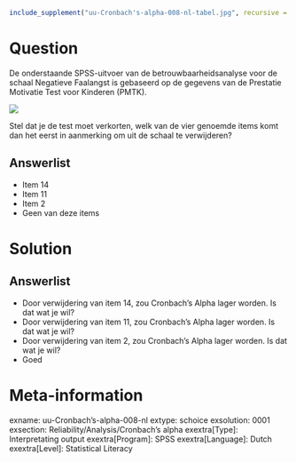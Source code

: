 ```{r, echo = FALSE, results = "hide"}
include_supplement("uu-Cronbach's-alpha-008-nl-tabel.jpg", recursive = TRUE)
```



Question
========
De onderstaande SPSS-uitvoer van de betrouwbaarheidsanalyse voor de schaal Negatieve Faalangst is gebaseerd op de gegevens van de Prestatie Motivatie Test voor Kinderen (PMTK). 


![](uu-Cronbach's-alpha-008-nl-tabel.jpg)
  
Stel dat je de test moet verkorten, welk van de vier genoemde items komt dan het eerst in aanmerking om uit de schaal te verwijderen? 
  
  
Answerlist
----------
* Item 14
* Item 11
* Item 2
* Geen van deze items

Solution
========
  

Answerlist
----------
* Door verwijdering van item 14, zou Cronbach's Alpha lager worden. Is dat wat je wil?
* Door verwijdering van item 11, zou Cronbach's Alpha lager worden. Is dat wat je wil?
* Door verwijdering van item 2, zou Cronbach's Alpha lager worden. Is dat wat je wil?
* Goed

Meta-information
================
exname: uu-Cronbach's-alpha-008-nl
extype: schoice
exsolution: 0001
exsection: Reliability/Analysis/Cronbach's alpha
exextra[Type]: Interpretating output
exextra[Program]: SPSS
exextra[Language]: Dutch
exextra[Level]: Statistical Literacy
